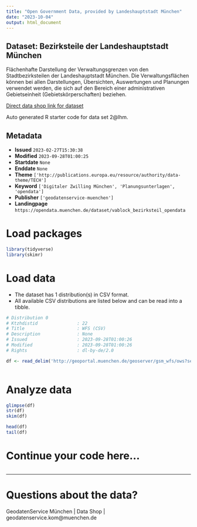 ```yaml
---
title: "Open Government Data, provided by Landeshauptstadt München"
date: "2023-10-04"
output: html_document
---
```


## Dataset: Bezirksteile der Landeshauptstadt München

Flächenhafte Darstellung der Verwaltungsgrenzen von den Stadtbezirksteilen der Landeshauptstadt München. Die Verwaltungsflächen können bei allen Darstellungen, Übersichten, Auswertungen und Planungen verwendet werden, die sich auf den Bereich einer administrativen Gebietseinheit (Gebietskörperschaften) beziehen.

[Direct data shop link for dataset](https://opendata.muenchen.de/dataset/vablock_bezirksteil_opendata)

Auto generated R starter code for data set 2@lhm.

## Metadata

- **Issued** `2023-02-27T15:30:38`
- **Modified** `2023-09-28T01:00:25`
- **Startdate** `None`
- **Enddate** `None`
- **Theme** `['http://publications.europa.eu/resource/authority/data-theme/TECH']`
- **Keyword** `['Digitaler Zwilling München', 'Planungsunterlagen', 'opendata']`
- **Publisher** `['geodatenservice-muenchen']`
- **Landingpage** `https://opendata.muenchen.de/dataset/vablock_bezirksteil_opendata`


# Load packages

```r

library(tidyverse)
library(skimr)

```

# Load data

-   The dataset has 1 distribution(s) in CSV format.
-   All available CSV distributions are listed below and can be read into a tibble.

```r

# Distribution 0
# Ktzhdistid               : 22
# Title                    : WFS (CSV)
# Description              : None
# Issued                   : 2023-09-28T01:00:26
# Modified                 : 2023-09-28T01:00:26
# Rights                   : dl-by-de/2.0

df <- read_delim('http://geoportal.muenchen.de/geoserver/gsm_wfs/ows?service=WFS&version=1.0.0&request=GetFeature&typeName=gsm_wfs:vablock_bezirksteil_opendata&outputFormat=csv')



```

# Analyze data

```r

glimpse(df)
str(df)
skim(df)

head(df)
tail(df)

```

# Continue your code here...

```r

```

------------------------------------------------------------------------

# Questions about the data?

GeodatenService München | Data Shop | geodatenservice.kom@muenchen.de
